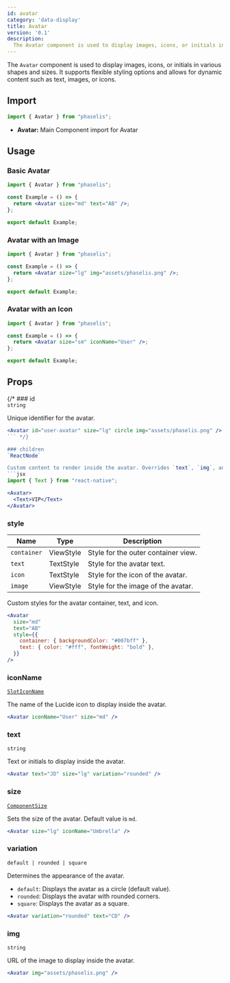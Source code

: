 ```yaml
---
id: avatar
category: 'data-display'
title: Avatar
version: '0.1'
description:
  The Avatar component is used to display images, icons, or initials in various shapes and sizes.
---
```


The `Avatar` component is used to display images, icons, or initials in various shapes and sizes. It supports flexible styling options and allows for dynamic content such as text, images, or icons.


## Import  

```javascript
import { Avatar } from "phaselis";
```

- **Avatar:** Main Component import for Avatar


## Usage  

### Basic Avatar  

```jsx
import { Avatar } from "phaselis";

const Example = () => {
  return <Avatar size="md" text="AB" />;
};

export default Example;
```

### Avatar with an Image  

```jsx
import { Avatar } from "phaselis";

const Example = () => {
  return <Avatar size="lg" img="assets/phaselis.png" />;
};

export default Example;

```

### Avatar with an Icon  

```jsx
import { Avatar } from "phaselis";

const Example = () => {
  return <Avatar size="sm" iconName="User" />;
};

export default Example;
```

## Props  

{/* ### id  
`string`  

Unique identifier for the avatar.  

```jsx
<Avatar id="user-avatar" size="lg" circle img="assets/phaselis.png" />
``` */}

### children  
`ReactNode`  

Custom content to render inside the avatar. Overrides `text`, `img`, and `iconName` props.  
```jsx
import { Text } from "react-native";
```
```jsx
<Avatar>
  <Text>VIP</Text>
</Avatar>
```

### style
| Name       | Type      | Description                             |
| ---- |----|----|
| `container` | ViewStyle | Style for the outer container view.     |
| `text`   | TextStyle | Style for the avatar text.                |
| `icon`  | TextStyle | Style for the icon of the avatar.    |
| `image` | ViewStyle | Style for the image of the avatar.   |

Custom styles for the avatar container, text, and icon.  

```jsx
<Avatar
  size="md"
  text="AB"
  style={{
    container: { backgroundColor: "#007bff" },
    text: { color: "#fff", fontWeight: "bold" },
  }}
/>
```

### iconName  
[`SlotIconName`](https://lucide.dev/icons/)

The name of the Lucide icon to display inside the avatar.  

```jsx
<Avatar iconName="User" size="md" />
```

### text  
`string`  

Text or initials to display inside the avatar.  

```jsx
<Avatar text="JD" size="lg" variation="rounded" />
```

### size  
[`ComponentSize`](../theming-and-styling/component-size.mdx)  

Sets the size of the avatar. Default value is `md`.    

```jsx
<Avatar size="lg" iconName="Umbrella" />
```

### variation  
`default | rounded | square`  

Determines the appearance of the avatar.  
- `default`: Displays the avatar as a circle (default value).  
- `rounded`: Displays the avatar with rounded corners.  
- `square`: Displays the avatar as a square.

```jsx
<Avatar variation="rounded" text="CD" />
```

### img  
`string`  

URL of the image to display inside the avatar.  

```jsx
<Avatar img="assets/phaselis.png" />
```
